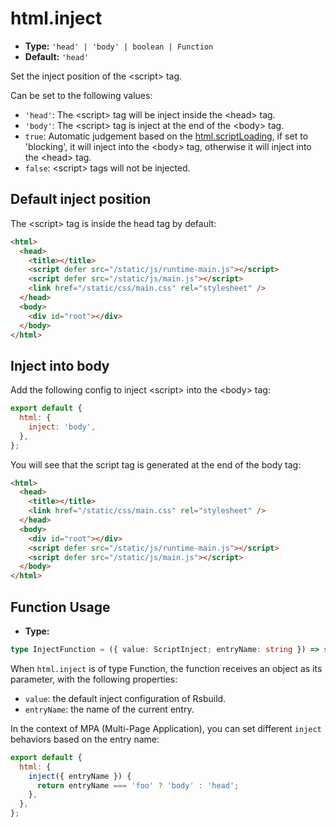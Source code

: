 # html.inject

- **Type:** `'head' | 'body' | boolean | Function`
- **Default:** `'head'`

Set the inject position of the \<script\> tag.

Can be set to the following values:

- `'head'`: The \<script\> tag will be inject inside the \<head\> tag.
- `'body'`: The \<script\> tag is inject at the end of the \<body\> tag.
- `true`: Automatic judgement based on the [html.scriptLoading](/config/html/script-loading), if set to 'blocking', it will inject into the \<body\> tag, otherwise it will inject into the \<head\> tag.
- `false`: \<script\> tags will not be injected.

## Default inject position

The \<script\> tag is inside the head tag by default:

```html
<html>
  <head>
    <title></title>
    <script defer src="/static/js/runtime-main.js"></script>
    <script defer src="/static/js/main.js"></script>
    <link href="/static/css/main.css" rel="stylesheet" />
  </head>
  <body>
    <div id="root"></div>
  </body>
</html>
```

## Inject into body

Add the following config to inject \<script\> into the \<body\> tag:

```js
export default {
  html: {
    inject: 'body',
  },
};
```

You will see that the script tag is generated at the end of the body tag:

```html
<html>
  <head>
    <title></title>
    <link href="/static/css/main.css" rel="stylesheet" />
  </head>
  <body>
    <div id="root"></div>
    <script defer src="/static/js/runtime-main.js"></script>
    <script defer src="/static/js/main.js"></script>
  </body>
</html>
```

## Function Usage

- **Type:**

```ts
type InjectFunction = ({ value: ScriptInject; entryName: string }) => string | void;
```

When `html.inject` is of type Function, the function receives an object as its parameter, with the following properties:

- `value`: the default inject configuration of Rsbuild.
- `entryName`: the name of the current entry.

In the context of MPA (Multi-Page Application), you can set different `inject` behaviors based on the entry name:

```js
export default {
  html: {
    inject({ entryName }) {
      return entryName === 'foo' ? 'body' : 'head';
    },
  },
};
```
